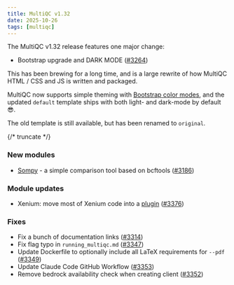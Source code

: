 ```yaml
---
title: MultiQC v1.32
date: 2025-10-26
tags: [multiqc]
---
```


The MultiQC v1.32 release features one major change:

- Bootstrap upgrade and DARK MODE ([#3264](https://github.com/MultiQC/MultiQC/pull/3264))

This has been brewing for a long time, and is a large rewrite of how MultiQC HTML / CSS and JS is written and packaged.

MultiQC now supports simple theming with [Bootstrap color modes](https://getbootstrap.com/docs/5.3/customize/color-modes/), and the updated `default` template ships with both light- and dark-mode by default 😎.

The old template is still available, but has been renamed to `original`.

{/* truncate */}

### New modules

- [Sompy](https://github.com/Illumina/hap.py/tree/master?tab=readme-ov-file#sompy) - a simple comparison tool based on bcftools ([#3186](https://github.com/MultiQC/MultiQC/pull/3186))

### Module updates

- Xenium: move most of Xenium code into a [plugin](https://github.com/MultiQC/xenium-extra) ([#3376](https://github.com/MultiQC/MultiQC/pull/3376))

### Fixes

- Fix a bunch of documentation links ([#3314](https://github.com/MultiQC/MultiQC/pull/3314))
- Fix flag typo in `running_multiqc.md` ([#3347](https://github.com/MultiQC/MultiQC/pull/3347))
- Update Dockerfile to optionally include all LaTeX requirements for `--pdf` ([#3349](https://github.com/MultiQC/MultiQC/pull/3349))
- Update Claude Code GitHub Workflow ([#3353](https://github.com/MultiQC/MultiQC/pull/3353))
- Remove bedrock availability check when creating client ([#3352](https://github.com/MultiQC/MultiQC/pull/3352))
